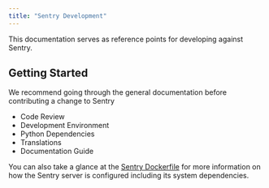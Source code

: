 ```yaml
---
title: "Sentry Development"
---
```



This documentation serves as reference points for developing against Sentry.

## Getting Started

We recommend going through the general documentation before contributing a change to Sentry

- <Link to="/code-review/">Code Review</Link>
- <Link to="/environment/">Development Environment</Link>
- <Link to="/python-dependencies/">Python Dependencies</Link>
- <Link to="/translations/">Translations</Link>
- <Link to="/docs/">Documentation Guide</Link>

You can also take a glance at the [Sentry Dockerfile](https://github.com/getsentry/sentry/blob/master/docker/Dockerfile) for more information on how the Sentry server is configured including its system dependencies.
